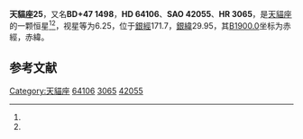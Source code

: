 {{Starbox begin
| name = 天貓座25
}}
{{Starbox observe
| epoch = [[J2000.0|J2000.0]]
| constell = [[天貓座|天貓座]]<ref name=SIMBAD>{{cite web
 | url=http://simbad.u-strasbg.fr/simbad/sim-id?Ident=HR+3065
 | title=Pulsating variable Star
 | publisher=Centre de Données astronomiques de Strasbourg
 | work=SIMBAD
 | accessdate=2012-07-13
 | archive-date=2020-11-03
 | archive-url=https://web.archive.org/web/20201103074353/http://simbad.u-strasbg.fr/simbad/sim-id?Ident=HR%203065
 | dead-url=no
 }}</ref><ref name=DATA>{{cite web
 | url=http://vizier.u-strasbg.fr/viz-bin/VizieR-5?-out.add=.&-source=5050&-corr=PK=HR&-out.max=9999&HR=3065
 | title=VizieR Detailed Page
 | accessdate=2012-07-13
 | archive-date=2020-11-03
 | archive-url=https://web.archive.org/web/20201103115055/http://vizier.u-strasbg.fr/viz-bin/VizieR-5?-out.add=.&-source=5050&-corr=PK=HR&-out.max=9999&HR=3065
 | dead-url=no
 }}</ref>
| 星官 = 
| ra = {{RA|7|54|29.3}}<ref name=SIMBAD /><ref name=DATA />
| dec = {{DEC|+47|23|10}}<ref name=SIMBAD /><ref name=DATA />
| appmag_v = 6.25<ref name=SIMBAD /><ref name=DATA />
}}
{{Starbox character
| class = gK2<ref name=SIMBAD /><ref name=DATA />
| b-v = 1.15<ref name=SIMBAD /><ref name=DATA />
| u-b = 1.07<ref name=SIMBAD /><ref name=DATA />
| r-i = <ref name=SIMBAD /><ref name=DATA />
| variable = 
}}
{{Starbox astrometry
| radial_v = 1.07
| prop_mo_ra = -63
| parallax = 
| p_error = 
}}
{{Starbox catalog
| names =BD+47 1498，[[SAO星表|SAO]] 42055，[[HD星表|HD]] 64106，[[HR星表|HR]] 3065}}
{{Starbox reference |Simbad=HR+3065}}
{{Starbox end}}

'''天貓座25'''，又名'''BD+47 1498'''，'''HD 64106'''、'''SAO 42055'''、'''HR 3065'''，是[[天貓座|天貓座]]的一颗恒星<ref name=SIMBAD /><ref name=DATA />，视星等为6.25，位于[[銀道座標系|銀經]]171.7，[[銀道座標系|銀緯]]29.95，其[[B1900.0|B1900.0]]坐标为赤經{{RA|7|47|12.9}}，赤緯{{DEC|+47|29.95|41}}。

== 参考文献 ==
{{reflist}}

{{天猫座恒星}}

[[Category:天貓座|Category:天貓座]]
[[Category:HD和HDE天體|64106]]
[[Category:HR天體|3065]]
[[Category:SAO天體|42055]]


{{star-stub}}